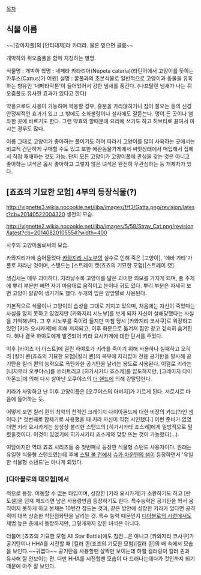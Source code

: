 [[목차]]
== 식물 이름 ==
~~[강아지풀]의 [안티테제]라 카더라. 물론 믿으면 골룸~~

개박하와 쥐오줌풀을 함께 지칭하는 별명.

식물명 : 개박하
학명 : 네페타 카타리아(Nepeta cataria)(라틴어에서 고양이를 뜻하는 카투스(Cattus)가 어원)
설명 : 꿀풀과의 초본식물로 일반적으로 고양이과 동물을 유혹하는 향유인 '네페타락톤'이 들어있어서 강한 냄새를 풍긴다. (나프탈렌 냄새가 나는 쥐오줌풀도 유사한 효과가 있다고 한다)

약용으로도 사용이 가능하며 복용할 경우, 흥분을 가라앉히거나 잠이 잘오는 등의 신경안정제적인 효과가 있고 그 밖에도 소화불량이나 설사에도 잘듣는다. 멍이 든 곳이나 염좌한 곳에 바르기도 한다. 그런 약효와 향때문에 요리에 쓰기도 하고 허브티로 끓여서 마시는 경우도 많다.

이름 그대로 고양이가 좋아하는 풀이기도 하며 따라서 고양이를 많이 사육하는 곳에서는 비교적 간단하게 구매할 수도 있고 또한 애완동물가게에서 씨앗상태에서 매입해서 집에서 직접 재배하는 것도 가능. 단지 모든 고양이가 고양이풀에 관심을 갖는 것은 아니고 좋아하는 녀석은 몹시 좋아하고 그렇지 않은 녀석은 완전히 무관심하는 등 개체차가 있다.

== [죠죠의 기묘한 모험] 4부의 등장식물(?) ==
http://vignette3.wikia.nocookie.net/jjba/images/f/f3/Gatta.png/revision/latest?cb=20140522004320
생전의 모습.

http://vignette2.wikia.nocookie.net/jjba/images/5/58/Stray_Cat.png/revision/latest?cb=20140820105554?width=400

사후의 고양이풀로써의 모습.

카와지리가에 숨어들었다 [[카와지리 시노부]]의 실수로 인해 죽은 [고양이], '에바 가타'가 풀로 자라난 것이며, 스탠드는 [스트레이 캣(죠죠의 기묘한 모험)|스트레이 캣].

생김새는 매우 괴이하다. 자라날수록 고양이를 닮은 괴이한 외모를 가지게 되며, 풀 주제에 뿌리 부분만 빼면 자기 마음대로 움직이고 눈이나 귀도 있다. 뿌리 부분은 자세히 보면 고양이 발같이 생기기도 했다. 두개의 잎은 양앞발로 사용된다.

기본적으로 식물이나 고양이의 습성을 그대로 가지고 있으며, 처음에는 자신이 죽었다는 사실을 알지 못하고 있었지만 [카와지리 시노부]를 보게 되자 자신이 살해당했다는 사실을 기억해낸다. 그 후 시노부를 죽이려 들지만 마침 당시 [카와지리 코사쿠]로 위장하고 있던 [키라 요시카게]에 의해 저지되고, 이후 화분으로 옯겨져 집안 창고 깊숙히 숨겨진다. 허나 결국 하야토에게 발견되어 키라 요시카게에 대한 단서를 주었다.

이후 [바이츠 더 더스트]에 걸린 하야토가 키라를 죽이기 위해 사용하나 실패하고 오히려 [킬러 퀸(죠죠의 기묘한 모험)|킬러 퀸]의 복부에 자리잡아 전용 공기탄을 발사해 공기탄을 킬러 퀸의 능력으로 폭탄화한 공기탄을 날리는 용도로 사용된다. 이걸로 키라는 [니지무라 오쿠야스]를 쓰러트리고 [히가시카타 죠스케]를 압도하지만, [크레이지 다이아몬드]에 의해 다시 살아난 오쿠야스의 [[더 핸드]]에 의해 강탈당한다.

키라가 사망하고 난 이후 고양이풀은 [오쿠야스의 아버지]가 기르게 된다. 서로서로 마음에 들어하는 듯.

어떻게 보면 킬러 퀸의 최악의 천적인 크레이지 다이아몬드에 대한 비장의 카드(?)인 셈이다.[* 첫번째로 합체기로 사용했을 때 키라 자신이 직접 시인했다.] 이런 준비가 없었더면 키라 요시카게는 상성상 불리한 스탠드의 [히가시카타 죠스케]에게 일방적으로 털렸을것이다. 이것이 있었기에 히가시카타 죠스케와 맞장 뜨는 것이 가능했다(...).

여담이지만 역대 죠죠 시리즈들 중 첫번째로 등장한 식물형 스탠드 사용자이다. 원래는 유일한 식물형 스탠드였는데 후에 [[스틸 볼 런]]에서 [[슈가 마운틴의 샘]]이 등장하면서 '유일한 식물형 스탠드'는 아니게 되었다.

=== [디아볼로의 대모험]에서 ===
적으로 등장. 이동할 수 없는 타입이며, 성장한 [키라 요시카게]가 소환하기도 하고 [란도셀]을 던져 깨뜨리면 남은 사용량만큼 등장하기도 한다. 특수능력은 공기탄을 쏴서 움직이지 못하게 하고 본체는 10턴간 잠드는 것과, 같은 방안에 성장한 키라가 있다면 공격력이 대폭 상승한 착탄점화탄을 날리는 것.
특수 능력 때문인지 [[디아볼로의 시련]]에서도 제법 높은 층에서 등장하지만, 그렇게까지 강한 녀석은 아니다.

더불어 [죠죠의 기묘한 모험 All Star Battle]에도 참전...은 아니고 [카와지리 코사쿠]가 공기탄이나 HHA를 시전할 때 [킬러 퀸(죠죠의 기묘한 모험)|킬러 퀸]의 배 속에서 모습을 보인다.~~귀엽다~~  공기탄을 사용할땐 살짝만 보이는데 하필 컬러링이 킬러 퀸과 유사해 잘 안보이는 편. 다만 HHA를 시전할땐 모습이 다 드러나는데다가 컷인까지 되기 때문에 아주 잘 보인다.

